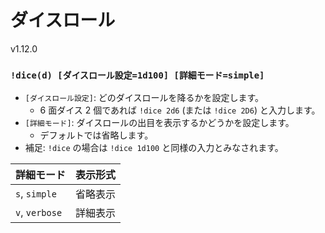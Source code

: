 
# ダイスロール

<VersionBadge>v1.12.0</VersionBadge>

### `!dice(d) [ダイスロール設定=1d100] [詳細モード=simple]`

- `[ダイスロール設定]`: どのダイスロールを降るかを設定します。
  - 6 面ダイス 2 個であれば `!dice 2d6` (または `!dice 2D6`) と入力します。
- `[詳細モード]`: ダイスロールの出目を表示するかどうかを設定します。
  - デフォルトでは省略します。
- 補足: `!dice` の場合は `!dice 1d100` と同様の入力とみなされます。

| 詳細モード     | 表示形式 |
| -------------- | -------- |
| `s`, `simple`  | 省略表示 |
| `v`, `verbose` | 詳細表示 |
